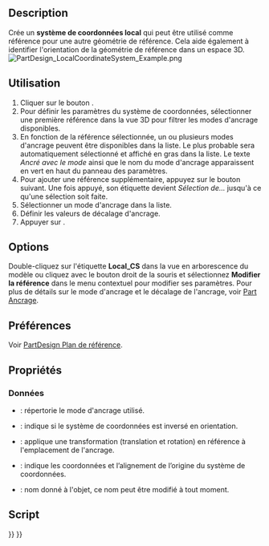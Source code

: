 <languages/>

{{Docnav/fr
|[[PartDesign_Point/fr|Point de référence]]
|[[PartDesign_Pad/fr|Protrusion]]
|[[PartDesign_Workbench/fr|Atelier PartDesign]]
|IconL=PartDesign_Point.svg
|IconR=PartDesign_Pad.svg
|IconC=Workbench_PartDesign.svg
}}

{{VeryImportantMessage|Cet outil n'est pas disponible dans la {{VersionPlus/fr|1.1}}. Utilisez plutôt [[Part_CoordinateSystem/fr|Part Système de coordonnées]].}}

{{GuiCommand/fr
|Name=PartDesign CoordinateSystem
|Name/fr=PartDesign Système de coordonnées local
|MenuLocation=PartDesign → Créer un système de coordonnées local
|Workbenches=[[PartDesign_Workbench/fr|PartDesign]]
|Version=0.18
|SeeAlso=[[PartDesign_Point/fr|PartDesign Point de référence]], [[PartDesign_Line/fr|PartDesign Ligne de référence]], [[PartDesign_Plane/fr|PartDesign Plan de référence]]
}}

==Description==

Crée un '''système de coordonnées local''' qui peut être utilisé comme référence pour une autre géométrie de référence. Cela aide également à identifier l'orientation de la géométrie de référence dans un espace 3D.
[[File:PartDesign_LocalCoordinateSystem_Example.png|none]]
{{Caption|Système de coordonnées local provenant de l'origine d'un plan de référence.}}

<span id="Usage"></span>
==Utilisation==

# Cliquer sur le bouton {{Button|[[File:PartDesign_CoordinateSystem.svg|16px]] [[PartDesign_CoordinateSystem/fr|Créer un système de coordonnées local]]}}.
# Pour définir les paramètres du système de coordonnées, sélectionner une première référence dans la vue 3D pour filtrer les modes d'ancrage disponibles.
# En fonction de la référence sélectionnée, un ou plusieurs modes d'ancrage peuvent être disponibles dans la liste. Le plus probable sera automatiquement sélectionné et affiché en gras dans la liste. Le texte ''Ancré avec le mode'' ainsi que le nom du mode d'ancrage apparaissent en vert en haut du panneau des paramètres.
# Pour ajouter une référence supplémentaire, appuyez sur le bouton {{Button|Référence}} suivant. Une fois appuyé, son étiquette devient ''Sélection de...'' jusqu'à ce qu'une sélection soit faite.
# Sélectionner un mode d'ancrage dans la liste.
# Définir les valeurs de décalage d'ancrage.
# Appuyer sur {{Button|OK}}.

==Options==

Double-cliquez sur l'étiquette '''Local_CS''' dans la vue en arborescence du modèle ou cliquez avec le bouton droit de la souris et sélectionnez '''Modifier la référence''' dans le menu contextuel pour modifier ses paramètres. Pour plus de détails sur le mode d'ancrage et le décalage de l'ancrage, voir [[Part_EditAttachment/fr|Part Ancrage]].

<span id="Preferences"></span>
==Préférences==

Voir [[PartDesign_Plane/fr#Préférences|PartDesign Plan de référence]].

<span id="Properties"></span>
==Propriétés==

<span id="Data"></span>
===Données===

* {{PropertyData|MapMode}} : répertorie le mode d'ancrage utilisé.
* {{PropertyData|Attachment Reversed}} : indique si le système de coordonnées est inversé en orientation.
* {{PropertyData|Attachment Offset}} : applique une transformation (translation et rotation) en référence à l'emplacement de l'ancrage.
* {{PropertyData|Placement}} : indique les coordonnées et l’alignement de l’origine du système de coordonnées.
* {{PropertyData|Label}} : nom donné à l'objet, ce nom peut être modifié à tout moment.

<span id="Scripting"></span>
==Script==

{{Code|code=
lcs = App.activeDocument().addObject( 'PartDesign::CoordinateSystem', 'LCS' )
}}


{{Docnav/fr
|[[PartDesign_Point/fr|Point de référence]]
|[[PartDesign_Pad/fr|Protrusion]]
|[[PartDesign_Workbench/fr|Atelier PartDesign]]
|IconL=PartDesign_Point.svg
|IconR=PartDesign_Pad.svg
|IconC=Workbench_PartDesign.svg
}}

{{PartDesign Tools navi{{#translation:}}}}
{{Userdocnavi{{#translation:}}}}